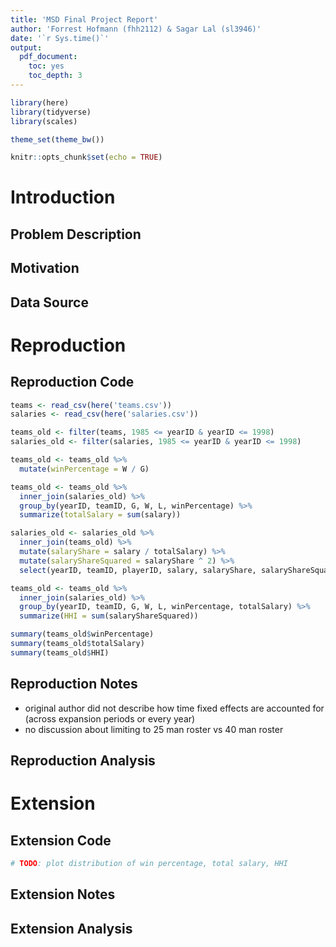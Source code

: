 ```yaml
---
title: 'MSD Final Project Report'
author: 'Forrest Hofmann (fhh2112) & Sagar Lal (sl3946)'
date: '`r Sys.time()`'
output:
  pdf_document:
    toc: yes
    toc_depth: 3
---
```


```r
library(here)
library(tidyverse)
library(scales)

theme_set(theme_bw())

knitr::opts_chunk$set(echo = TRUE)
```

# Introduction

## Problem Description

## Motivation

## Data Source


# Reproduction

## Reproduction Code

```r
teams <- read_csv(here('teams.csv'))
salaries <- read_csv(here('salaries.csv'))
```

```r
teams_old <- filter(teams, 1985 <= yearID & yearID <= 1998)
salaries_old <- filter(salaries, 1985 <= yearID & yearID <= 1998)
```

```r
teams_old <- teams_old %>%
  mutate(winPercentage = W / G)
```

```r
teams_old <- teams_old %>%
  inner_join(salaries_old) %>%
  group_by(yearID, teamID, G, W, L, winPercentage) %>%
  summarize(totalSalary = sum(salary))
```

```r
salaries_old <- salaries_old %>% 
  inner_join(teams_old) %>%
  mutate(salaryShare = salary / totalSalary) %>%
  mutate(salaryShareSquared = salaryShare ^ 2) %>%
  select(yearID, teamID, playerID, salary, salaryShare, salaryShareSquared)
```

```r
teams_old <- teams_old %>%
  inner_join(salaries_old) %>%
  group_by(yearID, teamID, G, W, L, winPercentage, totalSalary) %>%
  summarize(HHI = sum(salaryShareSquared))
```

```r
summary(teams_old$winPercentage)
summary(teams_old$totalSalary)
summary(teams_old$HHI)
```


## Reproduction Notes

- original author did not describe how time fixed effects are accounted for (across expansion periods or every year)
- no discussion about limiting to 25 man roster vs 40 man roster

## Reproduction Analysis


# Extension

## Extension Code

```r
# TODO: plot distribution of win percentage, total salary, HHI
```

## Extension Notes

## Extension Analysis